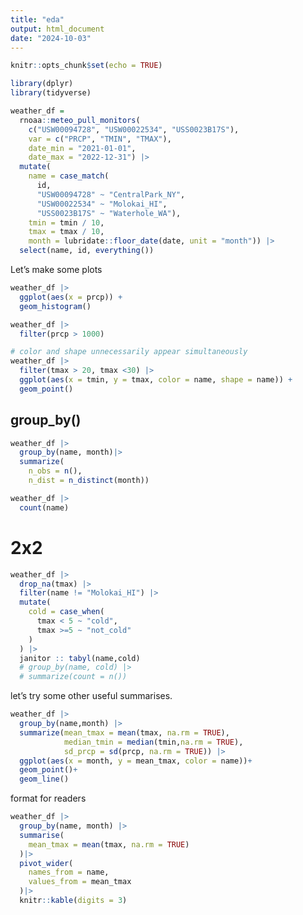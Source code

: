 ```yaml
---
title: "eda"
output: html_document
date: "2024-10-03"
---
```


```r
knitr::opts_chunk$set(echo = TRUE)
```

```r
library(dplyr)
library(tidyverse)
```

```r
weather_df = 
  rnoaa::meteo_pull_monitors(
    c("USW00094728", "USW00022534", "USS0023B17S"),
    var = c("PRCP", "TMIN", "TMAX"), 
    date_min = "2021-01-01",
    date_max = "2022-12-31") |>
  mutate(
    name = case_match(
      id, 
      "USW00094728" ~ "CentralPark_NY", 
      "USW00022534" ~ "Molokai_HI",
      "USS0023B17S" ~ "Waterhole_WA"),
    tmin = tmin / 10,
    tmax = tmax / 10,
    month = lubridate::floor_date(date, unit = "month")) |>
  select(name, id, everything())

```
Let's make some plots
```r
weather_df |>
  ggplot(aes(x = prcp)) +
  geom_histogram()
```
```r
weather_df |>
  filter(prcp > 1000)
```

```r
# color and shape unnecessarily appear simultaneously
weather_df |>
  filter(tmax > 20, tmax <30) |>
  ggplot(aes(x = tmin, y = tmax, color = name, shape = name)) +
  geom_point()
```
## group_by()
```r
weather_df |>
  group_by(name, month)|>
  summarize(
    n_obs = n(),
    n_dist = n_distinct(month))
```
```r
weather_df |>
  count(name)
```
# 2x2

```r
weather_df |>
  drop_na(tmax) |>
  filter(name != "Molokai_HI") |>
  mutate(
    cold = case_when(
      tmax < 5 ~ "cold",
      tmax >=5 ~ "not_cold"
    )
  ) |>
  janitor :: tabyl(name,cold)
  # group_by(name, cold) |>
  # summarize(count = n())
```

let's try some other useful summarises.
```r
weather_df |>
  group_by(name,month) |>
  summarize(mean_tmax = mean(tmax, na.rm = TRUE),
            median_tmin = median(tmin,na.rm = TRUE),
            sd_prcp = sd(prcp, na.rm = TRUE)) |>
  ggplot(aes(x = month, y = mean_tmax, color = name))+
  geom_point()+
  geom_line()
```
format for readers
```r
weather_df |>
  group_by(name, month) |>
  summarise(
    mean_tmax = mean(tmax, na.rm = TRUE)
  )|>
  pivot_wider(
    names_from = name,
    values_from = mean_tmax
  )|>
  knitr::kable(digits = 3)
```


